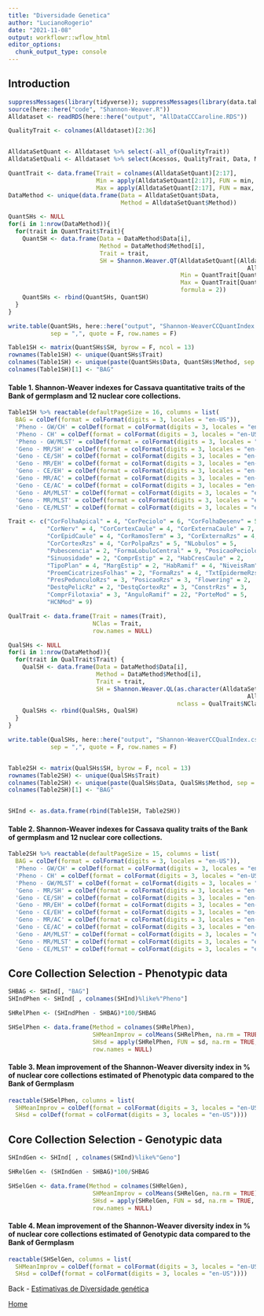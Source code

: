 ```yaml
---
title: "Diversidade Genetica"
author: "LucianoRogerio"
date: "2021-11-08"
output: workflowr::wflow_html
editor_options:
  chunk_output_type: console
---
```


## Introduction

```r
suppressMessages(library(tidyverse)); suppressMessages(library(data.table)); suppressMessages(library(reactable))
source(here::here("code", "Shannon-Weaver.R"))
Alldataset <- readRDS(here::here("output", "AllDataCCCaroline.RDS"))

QualityTrait <- colnames(Alldataset)[2:36]


AlldataSetQuant <- Alldataset %>% select(-all_of(QualityTrait))
AlldataSetQuali <- Alldataset %>% select(Acessos, QualityTrait, Data, Method) %>% suppressMessages()

QuantTrait <- data.frame(Trait = colnames(AlldataSetQuant)[2:17],
                         Min = apply(AlldataSetQuant[2:17], FUN = min, na.rm = TRUE, MARGIN = 2),
                         Max = apply(AlldataSetQuant[2:17], FUN = max, na.rm = TRUE, MARGIN = 2))
DataMethod <- unique(data.frame(Data = AlldataSetQuant$Data,
                                Method = AlldataSetQuant$Method))

QuantSHs <- NULL
for(i in 1:nrow(DataMethod)){
  for(trait in QuantTrait$Trait){
    QuantSH <- data.frame(Data = DataMethod$Data[i],
                          Method = DataMethod$Method[i],
                          Trait = trait,
                          SH = Shannon.Weaver.QT(AlldataSetQuant[(AlldataSetQuant$Data%in%DataMethod$Data[i] &
                                                                    AlldataSetQuant$Method%in%DataMethod$Method[i]),trait],
                                                 Min = QuantTrait[QuantTrait$Trait == trait, "Min"],
                                                 Max = QuantTrait[QuantTrait$Trait == trait, "Max"],
                                                 formula = 2))
    QuantSHs <- rbind(QuantSHs, QuantSH)
  }
}

write.table(QuantSHs, here::here("output", "Shannon-WeaverCCQuantIndex.csv"), dec = ".",
            sep = ",", quote = F, row.names = F)

Table1SH <- matrix(QuantSHs$SH, byrow = F, ncol = 13)
rownames(Table1SH) <- unique(QuantSHs$Trait)
colnames(Table1SH) <- unique(paste(QuantSHs$Data, QuantSHs$Method, sep = " - "))
colnames(Table1SH)[1] <- "BAG"
```


#### **Table 1.** Shannon-Weaver indexes for Cassava quantitative traits of the Bank of germplasm and 12 nuclear core collections.
```r
Table1SH %>% reactable(defaultPageSize = 16, columns = list(
  BAG = colDef(format = colFormat(digits = 3, locales = "en-US")),
  'Pheno - GW/CH' = colDef(format = colFormat(digits = 3, locales = "en-US")),
  'Pheno - CH' = colDef(format = colFormat(digits = 3, locales = "en-US")),
  'Pheno - GW/MLST' = colDef(format = colFormat(digits = 3, locales = "en-US")),
  'Geno - MR/SH' = colDef(format = colFormat(digits = 3, locales = "en-US")),
  'Geno - CE/SH' = colDef(format = colFormat(digits = 3, locales = "en-US")),
  'Geno - MR/EH' = colDef(format = colFormat(digits = 3, locales = "en-US")),
  'Geno - CE/EH' = colDef(format = colFormat(digits = 3, locales = "en-US")),
  'Geno - MR/AC' = colDef(format = colFormat(digits = 3, locales = "en-US")),
  'Geno - CE/AC' = colDef(format = colFormat(digits = 3, locales = "en-US")),
  'Geno - AM/MLST' = colDef(format = colFormat(digits = 3, locales = "en-US")),
  'Geno - MR/MLST' = colDef(format = colFormat(digits = 3, locales = "en-US")),
  'Geno - CE/MLST' = colDef(format = colFormat(digits = 3, locales = "en-US"))))
```

```r

Trait <- c("CorFolhaApical" = 4, "CorPeciolo" = 6, "CorFolhaDesenv" = 5,
           "CorNerv" = 4, "CorCortexCaule" = 4, "CorExternaCaule" = 7,
           "CorEpidCaule" = 4, "CorRamosTerm" = 3, "CorExternaRzs" = 4,
           "CorCortexRzs" = 4, "CorPolpaRzs" = 5, "NLobulos" = 5,
           "Pubescencia" = 2, "FormaLobuloCentral" = 9, "PosicaoPeciolo" = 4,
           "Sinuosidade" = 2, "ComprEstip" = 2, "HabCresCaule" = 2,
           "TipoPlan" = 4, "MargEstip" = 2, "HabRamif" = 4, "NiveisRam" = 4, 
           "ProemCicatrizesFolhas" = 2, "FormaRzs" = 4, "TxtEpidermeRzs" = 2,
           "PresPedunculoRzs" = 3, "PosicaoRzs" = 3, "Flowering" = 2,
           "DestqPelicRz" = 2, "DestqCortexRz" = 3, "ConstrRzs" = 3,
           "ComprFilotaxia" = 3, "AnguloRamif" = 22, "PorteMod" = 5, 
           "HCNMod" = 9)

QualTrait <- data.frame(Trait = names(Trait),
                        NClas = Trait,
                        row.names = NULL)

QualSHs <- NULL
for(i in 1:nrow(DataMethod)){
  for(trait in QualTrait$Trait) {
    QualSH <- data.frame(Data = DataMethod$Data[i],
                         Method = DataMethod$Method[i],
                         Trait = trait,
                         SH = Shannon.Weaver.QL(as.character(AlldataSetQuali[(AlldataSetQuali$Data%in%DataMethod$Data[i] &
                                                                    AlldataSetQuali$Method%in%DataMethod$Method[i]),trait]),
                                                nclass = QualTrait$NClas[QualTrait$Trait%in%trait]))
    QualSHs <- rbind(QualSHs, QualSH)
  }
}

write.table(QualSHs, here::here("output", "Shannon-WeaverCCQualIndex.csv"), dec = ".",
            sep = ",", quote = F, row.names = F)


Table2SH <- matrix(QualSHs$SH, byrow = F, ncol = 13)
rownames(Table2SH) <- unique(QualSHs$Trait)
colnames(Table2SH) <- unique(paste(QualSHs$Data, QualSHs$Method, sep = " - "))
colnames(Table2SH)[1] <- "BAG"


SHInd <- as.data.frame(rbind(Table1SH, Table2SH))
```


#### **Table 2.** Shannon-Weaver indexes for Cassava quality traits of the Bank of germplasm and 12 nuclear core collections.
```r
Table2SH %>% reactable(defaultPageSize = 15, columns = list(
  BAG = colDef(format = colFormat(digits = 3, locales = "en-US")),
  'Pheno - GW/CH' = colDef(format = colFormat(digits = 3, locales = "en-US")),
  'Pheno - CH' = colDef(format = colFormat(digits = 3, locales = "en-US")),
  'Pheno - GW/MLST' = colDef(format = colFormat(digits = 3, locales = "en-US")),
  'Geno - MR/SH' = colDef(format = colFormat(digits = 3, locales = "en-US")),
  'Geno - CE/SH' = colDef(format = colFormat(digits = 3, locales = "en-US")),
  'Geno - MR/EH' = colDef(format = colFormat(digits = 3, locales = "en-US")),
  'Geno - CE/EH' = colDef(format = colFormat(digits = 3, locales = "en-US")),
  'Geno - MR/AC' = colDef(format = colFormat(digits = 3, locales = "en-US")),
  'Geno - CE/AC' = colDef(format = colFormat(digits = 3, locales = "en-US")),
  'Geno - AM/MLST' = colDef(format = colFormat(digits = 3, locales = "en-US")),
  'Geno - MR/MLST' = colDef(format = colFormat(digits = 3, locales = "en-US")),
  'Geno - CE/MLST' = colDef(format = colFormat(digits = 3, locales = "en-US"))))
```


## Core Collection Selection - Phenotypic data
```r
SHBAG <- SHInd[, "BAG"]
SHIndPhen <- SHInd[ , colnames(SHInd)%like%"Pheno"]

SHRelPhen <- (SHIndPhen - SHBAG)*100/SHBAG

SHSelPhen <- data.frame(Method = colnames(SHRelPhen),
                        SHMeanImprov = colMeans(SHRelPhen, na.rm = TRUE),
                        SHsd = apply(SHRelPhen, FUN = sd, na.rm = TRUE, MARGIN = 2),
                        row.names = NULL)
```

#### **Table 3.** Mean improvement of the Shannon-Weaver diversity index in % of nuclear core collections estimated of Phenotypic data compared to the Bank of Germplasm
```r
reactable(SHSelPhen, columns = list(
  SHMeanImprov = colDef(format = colFormat(digits = 3, locales = "en-US")),
  SHsd = colDef(format = colFormat(digits = 3, locales = "en-US"))))

```

## Core Collection Selection - Genotypic data
```r
SHIndGen <- SHInd[ , colnames(SHInd)%like%"Geno"]

SHRelGen <- (SHIndGen - SHBAG)*100/SHBAG

SHSelGen <- data.frame(Method = colnames(SHRelGen),
                        SHMeanImprov = colMeans(SHRelGen, na.rm = TRUE),
                        SHsd = apply(SHRelGen, FUN = sd, na.rm = TRUE, MARGIN = 2),
                        row.names = NULL)
```

#### **Table 4.** Mean improvement of the Shannon-Weaver diversity index in % of nuclear core collections estimated of Genotypic data compared to the Bank of Germplasm
```r
reactable(SHSelGen, columns = list(
  SHMeanImprov = colDef(format = colFormat(digits = 3, locales = "en-US")),
  SHsd = colDef(format = colFormat(digits = 3, locales = "en-US"))))

```


Back - [Estimativas de Diversidade genética](DivGen.html)

[Home](index.html)
